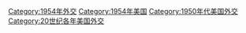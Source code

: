 [[Category:1954年外交|Category:1954年外交]]
[[Category:1954年美国|Category:1954年美国]]
[[Category:1950年代美国外交|Category:1950年代美国外交]]
[[Category:20世纪各年美国外交|Category:20世纪各年美国外交]]